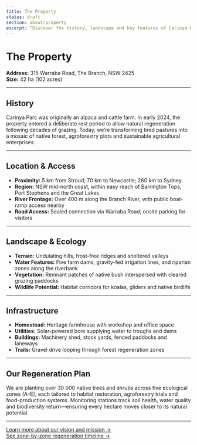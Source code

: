```yaml
---
title: The Property
status: draft
section: about/property
excerpt: “Discover the history, landscape and key features of Carinya Parc’s 42-hectare site on the mid-north coast of NSW.”
---
```


# The Property

**Address:** 315 Warraba Road, The Branch, NSW 2425  
**Size:** 42 ha (102 acres)

---

## History

Carinya Parc was originally an alpaca and cattle farm. In early 2024, the property entered a deliberate rest period to allow natural regeneration following decades of grazing. Today, we’re transforming tired pastures into a mosaic of native forest, agroforestry plots and sustainable agricultural enterprises.

---

## Location & Access

- **Proximity:** 5 km from Stroud; 70 km to Newcastle; 260 km to Sydney
- **Region:** NSW mid-north coast, within easy reach of Barrington Tops, Port Stephens and the Great Lakes
- **River Frontage:** Over 400 m along the Branch River, with public boat-ramp access nearby
- **Road Access:** Sealed connection via Warraba Road; onsite parking for visitors

---

## Landscape & Ecology

- **Terrain:** Undulating hills, frost-free ridges and sheltered valleys
- **Water Features:** Five farm dams, gravity-fed irrigation lines, and riparian zones along the riverbank
- **Vegetation:** Remnant patches of native bush interspersed with cleared grazing paddocks
- **Wildlife Potential:** Habitat corridors for koalas, gliders and native birdlife

---

## Infrastructure

- **Homestead:** Heritage farmhouse with workshop and office space
- **Utilities:** Solar-powered bore supplying water to troughs and dams
- **Buildings:** Machinery shed, stock yards, fenced paddocks and laneways
- **Trails:** Gravel drive looping through forest regeneration zones

---

## Our Regeneration Plan

We are planting over 30 000 native trees and shrubs across five ecological zones (A–E), each tailored to habitat restoration, agroforestry trials and food-production systems. Monitoring stations track soil health, water quality and biodiversity return—ensuring every hectare moves closer to its natural potential.

---

[Learn more about our vision and mission →](/about/values)  
[See zone-by-zone regeneration timeline →](/regeneration/zones)
